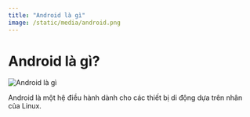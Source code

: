 ```yaml
---
title: "Android là gì"
image: /static/media/android.png
---
```


# Android là gì?

![Android là gì](/static/media/android.png)

Android là một hệ điều hành dành cho các thiết bị di động dựa trên nhân của Linux.
